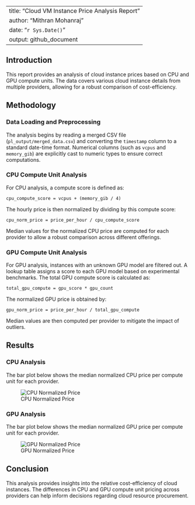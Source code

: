 
---
title: "Cloud VM Instance Price Analysis Report"
author: "Mithran Mohanraj"
date: "`r Sys.Date()`"
output: github_document
---

## Introduction

This report provides an analysis of cloud instance prices based on CPU and GPU compute units. The data covers various cloud instance details from multiple providers, allowing for a robust comparison of cost-efficiency.

## Methodology

### Data Loading and Preprocessing
The analysis begins by reading a merged CSV file (`pl_output/merged_data.csv`) and converting the `timestamp` column to a standard date-time format. Numerical columns (such as `vcpus` and `memory_gib`) are explicitly cast to numeric types to ensure correct computations.

### CPU Compute Unit Analysis
For CPU analysis, a compute score is defined as:

```
cpu_compute_score = vcpus + (memory_gib / 4)
```

The hourly price is then normalized by dividing by this compute score:

```
cpu_norm_price = price_per_hour / cpu_compute_score
```

Median values for the normalized CPU price are computed for each provider to allow a robust comparison across different offerings.

### GPU Compute Unit Analysis
For GPU analysis, instances with an unknown GPU model are filtered out. A lookup table assigns a score to each GPU model based on experimental benchmarks. The total GPU compute score is calculated as:

```
total_gpu_compute = gpu_score * gpu_count
```

The normalized GPU price is obtained by:

```
gpu_norm_price = price_per_hour / total_gpu_compute
```

Median values are then computed per provider to mitigate the impact of outliers.

## Results

### CPU Analysis
The bar plot below shows the median normalized CPU price per compute unit for each provider.

![CPU Normalized Price](r_output/cpu_norm_price_by_provider.png)

### GPU Analysis
The bar plot below shows the median normalized GPU price per compute unit for each provider.

![GPU Normalized Price](r_output/gpu_norm_price_by_provider.png)

## Conclusion

This analysis provides insights into the relative cost-efficiency of cloud instances. The differences in CPU and GPU compute unit pricing across providers can help inform decisions regarding cloud resource procurement.

